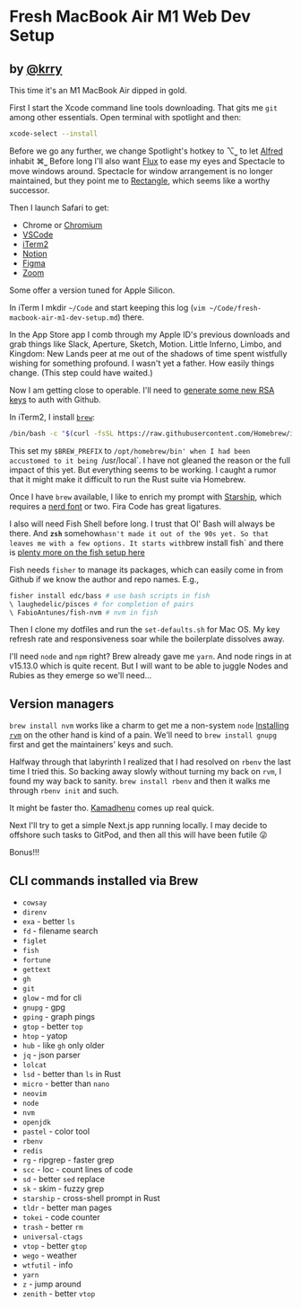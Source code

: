 # Fresh MacBook Air M1 Web Dev Setup

## by [@krry](https://github.com/krry/)

This time it's an M1 MacBook Air dipped in gold.

First I start the Xcode command line tools downloading. That gits me `git` among other essentials. Open terminal with spotlight and then:

```bash
xcode-select --install
```

Before we go any further, we change Spotlight's hotkey to ⌥⎵ to let [Alfred](https://www.alfredapp.com) inhabit ⌘⎵
Before long I'll also want [Flux](https://justgetflux.com/) to ease my eyes and Spectacle to move windows around.
Spectacle for window arrangement is no longer maintained, but they point me to [Rectangle](https://rectangleapp.com/), which seems like a worthy successor.

Then I launch Safari to get:

- Chrome or [Chromium](https://chromium.googlesource.com/chromium/src.git/+/master/docs/mac_arm64.md)
- [VSCode](https://code.visualstudio.com/docs/?dv=darwinarm64)
- [iTerm2](https://iterm2.com/)
- [Notion](https://notion.so)
- [Figma](https://figma.com)
- [Zoom](https://zoom.us)

Some offer a version tuned for Apple Silicon.

In iTerm I mkdir `~/Code` and start keeping this log (`vim ~/Code/fresh-macbook-air-m1-dev-setup.md`) there.

In the App Store app I comb through my Apple ID's previous downloads and grab things like Slack, Aperture, Sketch, Motion. Little Inferno, Limbo, and Kingdom: New Lands peer at me out of the shadows of time spent wistfully wishing for something profound. I wasn't yet a father. How easily things change. (This step could have waited.)

Now I am getting close to operable. I'll need to [generate some new RSA keys](https://docs.github.com/en/github/authenticating-to-github/generating-a-new-ssh-key-and-adding-it-to-the-ssh-agent#adding-your-ssh-key-to-the-ssh-agent) to auth with Github.

In iTerm2, I install [`brew`](https://brew.sh):

```bash
/bin/bash -c "$(curl -fsSL https://raw.githubusercontent.com/Homebrew/install/HEAD/install.sh)"
```

This set my `$BREW_PREFIX` to `/opt/homebrew/bin' when I had been accustomed to it being `/usr/local`. I have not gleaned the reason or the full impact of this yet. But everything seems to be working. I caught a rumor that it might make it difficult to run the Rust suite via Homebrew.

Once I have `brew` available, I like to enrich my prompt with [Starship](https://starship.rs), which requires a [nerd font](https://nerdfonts.com) or two. Fira Code has great ligatures.

I also will need Fish Shell before long. I trust that Ol' Bash will always be there. And **`zsh`** somehow`hasn't made it out of the 90s yet. So that leaves me with a few options. It starts with`brew install fish` and there is [plenty more on the fish setup here](./fish/fish-setup.md)

Fish needs `fisher` to manage its packages, which can easily come in from Github if we know the author and repo names. E.g.,

```bash
fisher install edc/bass # use bash scripts in fish
\ laughedelic/pisces # for completion of pairs
\ FabioAntunes/fish-nvm # nvm in fish
```

Then I clone my dotfiles and run the `set-defaults.sh` for Mac OS. My key refresh rate and responsiveness soar while the boilerplate dissolves away.

I'll need `node` and `npm` right? Brew already gave me `yarn`. And node rings in at v15.13.0 which is quite recent. But I will want to be able to juggle Nodes and Rubies as they emerge so we'll need…

## Version managers

`brew install nvm` works like a charm to get me a non-system `node`
[Installing `rvm`](https://rvm.io/rvm/install) on the other hand is kind of a pain. We'll need to `brew install gnupg` first and get the maintainers' keys and such.

Halfway through that labyrinth I realized that I had resolved on `rbenv` the last time I tried this. So backing away slowly without turning my back on `rvm`, I found my way back to sanity. `brew install rbenv` and then it walks me through `rbenv init` and such.

It might be faster tho. [Kamadhenu](https://github.com/krry/kamadhenu) comes up real quick.

Next I'll try to get a simple Next.js app running locally. I may decide to offshore such tasks to GitPod, and then all this will have been futile 😜

Bonus!!!

## CLI commands installed via Brew

- `cowsay`
- `direnv`
- `exa` - better `ls`
- `fd` - filename search
- `figlet`
- `fish`
- `fortune`
- `gettext`
- `gh`
- `git`
- `glow` - md for cli
- `gnupg` - gpg
- `gping` - graph pings
- `gtop` - better `top`
- `htop` - yatop
- `hub` - like `gh` only older
- `jq` - json parser
- `lolcat`
- `lsd` - better than `ls` in Rust
- `micro` - better than `nano`
- `neovim`
- `node`
- `nvm`
- `openjdk`
- `pastel` - color tool
- `rbenv`
- `redis`
- `rg` - ripgrep - faster grep
- `scc` - loc - count lines of code
- `sd` - better `sed` replace
- `sk` - skim - fuzzy grep
- `starship` - cross-shell prompt in Rust
- `tldr` - better man pages
- `tokei` - code counter
- `trash` - better `rm`
- `universal-ctags`
- `vtop` - better `gtop`
- `wego` - weather
- `wtfutil` - info
- `yarn`
- `z` - jump around
- `zenith` - better `vtop`
